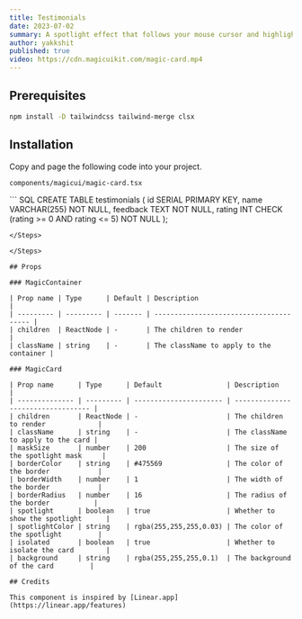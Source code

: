 ```yaml
---
title: Testimonials
date: 2023-07-02
summary: A spotlight effect that follows your mouse cursor and highlights borders on hover.
author: yakkshit
published: true
video: https://cdn.magicuikit.com/magic-card.mp4
---
```


<ComponentPreview name="testimonials-demo" />

<Steps>

<Step>

## Prerequisites

```bash
npm install -D tailwindcss tailwind-merge clsx
```

</Step>

<Step>

## Installation

Copy and page the following code into your project.

```text
components/magicui/magic-card.tsx
```

<ComponentSource name="testimonials" />

</Step>

<Step>
  ``` SQL
      CREATE TABLE testimonials (
      id SERIAL PRIMARY KEY,
      name VARCHAR(255) NOT NULL,
      feedback TEXT NOT NULL,
      rating INT CHECK (rating >= 0 AND rating <= 5) NOT NULL
  );

  ```
  </Steps>

</Steps>

## Props

### MagicContainer

| Prop name | Type      | Default | Description                             |
| --------- | --------- | ------- | --------------------------------------- |
| children  | ReactNode | -       | The children to render                  |
| className | string    | -       | The className to apply to the container |

### MagicCard

| Prop name      | Type      | Default                | Description                        |
| -------------- | --------- | ---------------------- | ---------------------------------- |
| children       | ReactNode | -                      | The children to render             |
| className      | string    | -                      | The className to apply to the card |
| maskSize       | number    | 200                    | The size of the spotlight mask     |
| borderColor    | string    | #475569                | The color of the border            |
| borderWidth    | number    | 1                      | The width of the border            |
| borderRadius   | number    | 16                     | The radius of the border           |
| spotlight      | boolean   | true                   | Whether to show the spotlight      |
| spotlightColor | string    | rgba(255,255,255,0.03) | The color of the spotlight         |
| isolated       | boolean   | true                   | Whether to isolate the card        |
| background     | string    | rgba(255,255,255,0.1)  | The background of the card         |

## Credits

This component is inspired by [Linear.app](https://linear.app/features)
